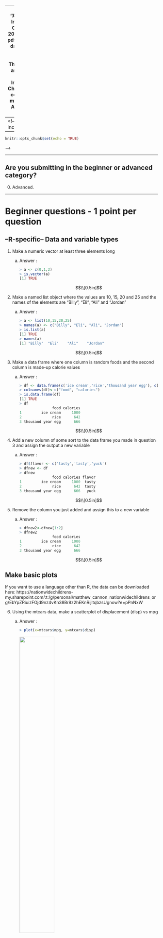 <!--
pandoc -f markdown answers.Rmd -o answers.pdf 
-->
---
title: "Answers to Informatics Challenge! 2022"
output: pdf_document
date: 2022-04-19
abstract: These are my answer's to the Informatics Challenge. I'm considering
          myself as an ADVANCED user.
---
<!--
header-includes:
  - \hypersetup{colorlinks=true,
            urlcolor=blue,
            pdfborderstyle={/S/U/W 1}}
- - -
\definecolor{codegray}{gray}{0.9}
\newcommand{\code}[1]{\colorbox{codegray}{\texttt{#1}}}

\maketitle
\tableofcontents
\pagebreak
```r
knitr::opts_chunk$set(echo = TRUE)
```
-->

------------------------------------------------------------------------

## Are you submitting in the beginner or advanced category?
0. Advanced.

------------------------------------------------------------------------

# Beginner questions - 1 point per question

## --R-specific-- Data and variable types

1. Make a numeric vector at least three elements long
    a) Answer :
    
        ```r
        > a <- c(0,1,2)
        > is.vector(a)
        [1] TRUE
        ```
    
        $$\\[0.5in]$$

2. Make a named list object where the values are 10, 15, 20 and 25 and the
names of the elements are "Billy", "Eli", "Ali" and "Jordan"
    a) Answer :
    
        ```r
        > a <- list(10,15,20,25)
        > names(a) <- c("Billy", "Eli", "Ali", "Jordan")
        > is.list(a)
        [1] TRUE
        > names(a)
        [1] "Billy"  "Eli"    "Ali"    "Jordan"
        ```
    
        $$\\[0.5in]$$

3. Make a data frame where one column is random foods and the second column is
made-up calorie values
    a) Answer :
    
        ```r
        > df <- data.frame(c('ice cream','rice','thousand year egg'), c(1000,642,666), stringsAsFactors=FALSE)
        > colnames(df)<-c("food", "calories")
        > is.data.frame(df)
        [1] TRUE
        > df
                       food calories
        1         ice cream     1000
        2              rice      642
        3 thousand year egg      666
        ```
    
        $$\\[0.5in]$$


4. Add a new column of some sort to the data frame you made in question 3 and
assign the output a new variable
    a) Answer :
    
        ```r
        > df$flavor <- c('tasty','tasty','yuck')
        > dfnew <- df
        > dfnew
                       food calories flavor
        1         ice cream     1000  tasty
        2              rice      642  tasty
        3 thousand year egg      666   yuck
        ```
    
        $$\\[0.5in]$$


5. Remove the column you just added and assign this to a new variable
    a) Answer :
    
        ```r
        > dfnew2<-dfnew[1:2]
        > dfnew2
                       food calories
        1         ice cream     1000
        2              rice      642
        3 thousand year egg      666
        ```
    
        $$\\[0.5in]$$
    

## Make basic plots

If you want to use a language other than R, the data can be downloaded here: https://nationwidechildrens-my.sharepoint.com/:t:/g/personal/matthew_cannon_nationwidechildrens_org/EbYpZRiuizFOjd9nz4vKn38Br8z2hEKnRijltqbzsUgnow?e=pPnNxW

6. Using the mtcars data, make a scatterplot of displacement (disp) vs mpg
    a) Answer :
    
        ```r
        > plot(x=mtcars$mpg, y=mtcars$disp)
        ```
        ![](images/q6.png){width=50%}
    
        $$\\[0.5in]$$
    


7. Using the mtcars data again, make a boxplot of hp separated by cyl
    a) Answer : 

        ```r
        > boxplot(hp ~ cyl, mtcars)
        ```
        ![](images/q7.png){width=50%}
    
        $$\\[0.5in]$$
    
    
8. Using the mtcars data again, make a barplot of displacement (disp) for each
engine shape (column "vs")
    a) Answer : 

        ```r
        > gV = c(mean(mtcars[mtcars$vs==0,]$disp), mean(mtcars[mtcars$vs==1,]$disp))
        > barplot(gV, names=c("0","1"), axes=TRUE, ylim=c(0,max(gV)*1.2), ylab="mean disp", xlab="vs")
        ```
        ![](images/q8.png){width=50%}
    
    
        $$\\[0.5in]$$


## Do a t-test

9. What is the *p*-value for a *t*-test (using the mtcars data), that tests if
displacement (disp) varies between engine shapes (column "vs")?
    a) Answer : 

        ```r
        > t.test(disp ~ vs, mtcars)[[3]]  # p-value = 2.476526e-06
        [1] 2.476526e-06
        ```
    
        $$\\[0.5in]$$
    
    
## Basic unix commands

10. Which command is used to create a new directory?
    a) Answer : 

        ```bash
        $ mkdir
        ```
    
        $$\\[0.5in]$$


11. Which command shows the size of a file?
    a) Answer : 

        ```bash
        $ du 
        ```
    
        $$\\[0.5in]$$


12. Which command lets you delete a file?
    a) Answer : 

        ```bash
        $ rm
        ```
    
        $$\\[0.5in]$$


13. Which command copies a file?
    a) Answer : 

        ```bash
        $ cp
        ```
    
        $$\\[0.5in]$$


14. Which command moves a file from one directory to another?
    a) Answer : 

        ```r
        $ mv
        ```
    
        $$\\[0.5in]$$


## Basic stats knowledge

15. Does a *t*-test assume that the measurements follow a normal distribution?
    a) Answer : 
        Yes
    
        $$\\[0.5in]$$
    
    
16. Briefly (1-2 sentences), what is the difference between parametric and
non-parametric tests?
    a) Answer : 
        Non-parametric does NOT assumes that the distribution follows a Gaussian. Parametric tests assume the underlying distribution follows a Gaussian.
    
        $$\\[0.5in]$$
    
    
17. Name one method to perform multiple testing correction
    a) Answer : 
        Bonferroni correction.
    
        $$\\[0.5in]$$
    
    
18. For a set of statistical tests, using a FDR cutoff of 0.1 will, in theory,
result in what percentage of false positives in your "significant" tests?
    a) Answer : 
        10%
    
        $$\\[0.5in]$$
    
    
## Basic file/data formats

19.  What file/data format is this?
    ```verbatim
    >Sequence_1
    AGTACATGGGGAGCTGGCGCAATGACGACCTAATTGGCGCACAGTACTAGGCATCGTCATCCAATGCGACGAGTCCTAC
    ACTATCTTGGATATGATATGGCGCACTACACATGCTAGCCGCTGGGGAGATTAGCTCGAGTTGCCCCTTTGCCCGATCC
    CGGAAGATACGCTCTAAGCTCGGCAATCGCTCTTGCCGTGCGAGATGCTAGCAAAAAGGTGTACTTCTCAGCGGAGCAG
    AAAGATCATGTTTATTGGAAGCATCAACCTGCGCCGTCTTGTTAACTTGTCATATCGCGCACGTAGT
    >Sequence_2
    GCACTACACATGCTAGCCGCTGGGGAGATTAGCTCGAGTTGCCCCTTTGCCCGATCCCGGAAGATACGCTCTAAGCTCG
    GCAATCGCTCTTGCCGTGCGAGATGCTAGCAA
    ```
    a) Answer : 
        fasta
    
        $$\\[0.5in]$$
    
    
20. What file/data format is this?

    ```verbatim
    @A00498:77:HGHFVDRXX:1:2101:3775:1016 1:N:0:NACGGCTC
    ANTTAGGCAACCGTGCTTATGGAAATGCA
    +
    F#FFFFFFFFFFFFFFFFFFFFFFF:FF,
    @A00498:77:HGHFVDRXX:1:2101:3830:1016 1:N:0:NATCGCTC
    TNGCTGCAGAATAACCCGGGCTCAGACTC
    +
    F#FFFFFFFF,FFFFFFFFFFFFFFFFF:
    ```
    a) Answer : 
        fastq
    
        $$\\[0.5in]$$
    
    
21. What file/data format is this?

    ```{}
    chr1  213941196  213942363
    chr1  213942363  213943530
    chr1  213943530  213944697
    chr2  158364697  158365864
    chr2  158365864  158367031
    chr3  127477031  127478198
    ```
    a) Answer : 
        A file showing the lengths of the chromosomes about the centromere (REVISIT).
        #MVC#########################################################################
        # This is the bed format, defined by three (or more) columns where the first
        # column is the chr, the second is the start of a range (0-indexed) and the
        # third is the end of the range (1-indexed). See https://genome.ucsc.edu/FAQ/FAQformat.html#format1
    
        $$\\[0.5in]$$
    
    
22. What are the two main differences between a bam and sam file?
    a) Answer : 
        sam is ASCII text, bam is binary and compressed

        $$\\[0.5in]$$


------------------------------------------------------------------------

# Intermediate - 2 points per question

## Make fancy plots

23. Using the mtcars data, make a plot of mpg vs disp, coloring the points by
cyl. Include a title. Be sure the colors used are color-blind friendly.
    a) Answer : 

        ```r
        > cyl4 <- mtcars[mtcars$cyl == 4, ]
        > cyl6 <- mtcars[mtcars$cyl == 6, ]
        > cyl8 <- mtcars[mtcars$cyl == 8, ]
        #MVC#########################################################################
        # Just a suggestion, based on tidyverse style guide: https://style.tidyverse.org/
        # if the function has more than two arguments, put each on their own line
        # Also, put spaces around "=". Both make the code more readable. Optionally, some
        # folks like to make the equal signs align as well, but I usually don't
        > plot(x = cyl4$disp,
               y = cyl4$mpg,
               main = "MPG vs Engine Displacement",
               xlab = "Engine Displacement",
               ylab = "MPG",
               col = c("black"),
               pch = c(17),
               cex = c(1.5),
               xlim = c(0, max(mtcars$disp)),
               ylim = c(0, max(mtcars$mpg)))
        > points(x=cyl6$disp, y=cyl6$mpg, col="blue", pch=18, cex=1.5)
        > points(x=cyl8$disp, y=cyl8$mpg, col="red", pch=19, cex=1.5)
        ```
        ![](images/q23.png){width=50%}

        $$\\[0.5in]$$


24. From the previous plot, include a legend for point colors and make the
title of the legend "Cylinder".
    a) Answer : 

        ```r
        # Adding code to above...
        > lab4 <- sprintf("4 cylinder")
        > lab6 <- sprintf("6 cylinder")
        > lab8 <- sprintf("8 cylinder")
        > legend("topright", c(lab4, lab6, lab8), pch=c(17,18,19), col=c("black","blue","red"),title="Cylinder")
        ```
        ![](images/q24.png){width=50%}

    $$\\[0.5in]$$


25. Add a linear regression line to the plot along with text in the plot 
providing the Pearson's correlation and the *p*-value
    a) Answer : 

        ```r
        > cyl4 <- mtcars[mtcars$cyl == 4,]
        > cyl6 <- mtcars[mtcars$cyl == 6,]
        > cyl8 <- mtcars[mtcars$cyl == 8,]
        > plot(x=cyl4$disp, y=cyl4$mpg, main="MPG vs Engine Displacement", xlab="Engine Displacement", ylab="MPG", col=c("black"), pch=c(17), cex=c(1.5), xlim=c(0,max(mtcars$disp)), ylim=c(0, max(mtcars$mpg)))
        > points(x=cyl6$disp, y=cyl6$mpg, col="blue", pch=18, cex=1.5)
        > points(x=cyl8$disp, y=cyl8$mpg, col="red", pch=19, cex=1.5)
        > lab4 <- sprintf("4 cylinder")
        > lab6 <- sprintf("6 cylinder")
        > lab8 <- sprintf("8 cylinder")
        > 
        > mtfit <- lm(mpg ~ disp, mtcars)
        > df <- data.frame(mtcars$disp)
        > colnames(df)<-c("disp")
        > lines(df$disp, predict(mtfit,df), col="black", lty=1, lwd=3)
        > pearcor <- cor(data.frame(mtcars$disp,mtcars$mpg),method="pearson")[2,1]
        > pvalue <- t.test(df$disp,df$mpg)$p.value      # Wouldn't make sense any other way
        > labfit <- sprintf("fit : Pearson Corr = %.4f\n pvalue=%.3e",pearcor, pvalue)
        > legend("topright", c(lab4, lab6, lab8, labfit), pch=c(17,18,19,NA), lty=c(NA,NA,NA,1), lwd=c(NA,NA,NA,3), col=c("black","blue","red"),title="Cylinder", cex=c(0.9,0.9,0.9,0.9))
        ```

        ![](images/q25.png){width=50%}

        <!--
        > ASIDE : t.test(df) is the same a t.test(c(df$disp,df$mpg)), it assumes that
          the alt. hyp is where the mean is 0.
        -->

        $$\\[0.5in]$$


## Align reads to a reference

26. On the Franklin cluster, in the folder /gpfs0/scratch/mvc002/ are two files, infoChallenge_R1.fastq.gz, infoChallenge_R2.fastq.gz.
  Align these reads to the hg38 reference using your aligner of choice and share
  your code.
  Several pre-made references are available here:
  `/reference/homo_sapiens/hg38/ucsc_assembly/illumina_download/Sequence/`.
    a) Answer : 

        ```bash
        $ ml load GCC/9.3.0 Bowtie2/2.4.1
        # Trim - no bonus points so I won't do it
        $ sbatch --cpus-per-task=32 --wrap="bowtie2 --fr --threads=32 -x /reference/homo_sapiens/hg38/ucsc_assembly/illumina_download/Sequence/Bowtie2Index/genome -1 /gpfs0/scratch/mvc002/infoChallenge_1.fastq.gz -2 /gpfs0/scratch/mvc002/infoChallenge_2.fastq.gz -S data/infoChallenge.sam"
        #MVC###################################################
        # you might know this, but if you don't use the -S, you can pipe the output through
        # samtools view -b to write out a bam file to save space
        ```

    $$\\[0.5in]$$


27. Share a screenshot of some of the aligned reads in IGV
    a) Answer : 

        ```bash
        $ ml load SAMtools/1.15
        $ sbatch --time=2-0 --cpus-per-task=32 --wrap="samtools sort --threads 32 -o data/infoChallenge_sort.sam data/infoChallenge.sam"
        $ ml load IGV/2.8.0-Java-11.0.2
        $ sbatch --time=2-0 --wrap="igvtools index data/infoChallenge_sort.sam"
        ```
        #MVC######################################################################
        # This works, you can also use samtools index instead of igvtools index.
        # I'd bet that igvtools is calling samtools anyways.

        ![](images/IGV-view.png){width=50%}

    $$\\[0.5in]$$


28. Is this dataset whole genome sequencing, RNAseq, ChIPseq or amplicon seq?
    a) Answer : It is ChIPseq.  Based the mapping to BRD7 on Chr16, there is lots
       of expression not associated with exons and amplicon sequencing is more
       specific region (and this covered the whole genome), this dataset must be
       from ChIPseq. Also confirmed by searching for the string GATCGGAAGAGCAC, 
       which is used in TruSeq ChIP experiments.
       #MVC#####################################################################
       # We can look at this together if you'd like but it's RNAseq. If you zoom in
       # further in IGV you should be able to see reads spanning introns that align
       # to genes.

    $$\\[0.5in]$$


## --R-specific-- Demonstrate the use of pipes and tidyverse functions

29. In R, starting with the mtcars dataset use `filter()` to remove any row
where cyl is "8" and then use `group_by()` to group the data by gear and then
use `summarize()` to calculate the average of the mpg column per group. This
should be in one continuous pipeline without intermediate variables or nested
functions. Use either pipe (`%>%` or `|>`).
    a) Answer : 

        ```r
        > library(dplyr)
        #MVC#################################################################
        # Just a suggestion: each element of a pipe on it's own line and tabbed
        # in once after the first element
        > mtcars %>%
                    dplyr::filter(cyl != 8) %>%
                    group_by(gear) %>%
                    summarize(mean = mean(mpg))
        ```

    $$\\[0.5in]$$


## Write a bash loop

30. Write a "for loop" in bash to loop over the numbers 1-10 and print them to
the console
    a) Answer : 

        ```bash
        $ for((i=1; i<=10; i++)); do echo $i; done
        ```

    $$\\[0.5in]$$


## Git and GitHub

31. For your submission, put your results up into a public GitHub repository
and provide the link
    a) Answer : 

        ```r
        https://github.com/astrophys/Informatics_challenge_2022
        ```

    $$\\[0.5in]$$


32. Make sure your repo includes at least two branches and two commits
    a) Answer : 

        ```bash
        $ git checkout -b dev
        Switched to a new branch 'dev'
        log01: informatics_challenge_2022$ git branch
        * dev
          master
        log01: informatics_challenge_2022$ git log
        commit 1bb4fcaa7fe794a6f596faa090758c743d1a90c5 (HEAD -> dev, origin/master, master)
        Author: Ali Snedden <ali.snedden at nationwidechildrens.org>
        Date:   Wed Apr 20 15:31:18 2022 -0400
        
            Committed my answers from today
        
        commit f09ea9ad3d2b2b9b77b653ea4adeb8ff5c861b58
        Author: Ali Snedden <ali.snedden at nationwidechildrens.org>
        Date:   Tue Apr 19 15:43:12 2022 -0400
        
            answers.R, answers.Rmd :
            1. Answered up to question 22. Question 23 and 24 need fixed
        
        commit 753230aab633d8a39dfb0f5b434c71fe0b79a8a4
        Author: Ali Snedden <ali.snedden at nationwidechildrens.org>
        Date:   Tue Apr 19 13:35:16 2022 -0400
        
            answers.R, answers.Rmd :
            1. Got solutions upto and including question 8.
        
        commit a890d175e3fa8f633dfc7ebb4c9209dd1f10642c
        Author: Ali Snedden <ali.snedden at nationwidechildrens.org>
        Date:   Tue Apr 19 10:53:25 2022 -0400
        
            answers.R, answers.Rmd :
            1. Committed first attempts at answers
        
        commit 87d1b3055877918bb0127881d7109ba433f426dd
        Author: Ali Snedden <ali.snedden at nationwidechildrens.org>
        Date:   Tue Apr 19 09:05:27 2022 -0400
        
            Initial commit, before answers
        ```

    $$\\[0.5in]$$


------------------------------------------------------------------------

# Hard - 3 points per question

## Harder plotting

33. Add histograms to the top and right side of the mtcars mpg vs disp
scatterplot so that it looks like Figure 1. Note that the axes of each plot
should align.
    a) Answer (see src/q33.R): 

        ```r
        par(mar=c(1,1,1,1))
        # Central scatter plot
        par(fig=c(0.1,0.7,0.1,0.7))
        plot(mtcars$mpg, mtcars$disp, pch=c(16), xlim=c(10,37), ylim=c(30,520))
        # Right histogram
        par(fig=c(0.72,0.95,0.1,0.7), new=TRUE)
        tmp<-hist(mtcars$disp, breaks=seq(30,520,1), plot=FALSE)
        barplot(tmp$counts, axes=FALSE, space=0, horiz=TRUE, ylim=c(30,520))
        Axis(side=2, labels=TRUE, at=c(100,200,300,400,500))
        axis(side=1, tick=TRUE, at=c(1,2,3), labels=FALSE)
        box(col="black")
        # Top histogram
        par(fig=c(0.1,0.7,0.71,0.9), new=TRUE)
        hist(mtcars$mpg, main="", xlim=c(10,37), breaks=150)
        box(col="black")
        ```
        ![](images/q33.png){width=50%}

#MVC###########################################################################
# this works, but aligning the axis manually is painful
# check out cowplot for an easier way to handle this: 
# https://cran.r-project.org/web/packages/cowplot/vignettes/introduction.html

    $$\\[0.5in]$$


## Get sequences from SRA

34. Using the command line, download the SRR10197556 dataset from the NCBI SRA
repository
    a) Answer : 

        ```bash
        $ ml load GCC/8.3.0  OpenMPI/3.1.4 SRA-Toolkit/2.10.4
        $ prefetch SRR10197556
        ```
#MVC#########################################################################
# technically correct, but this gets you an unusable file. To use the data you
# need to do either fastq-dump SRR10197556 or fasterq-dump SRR10197556 to get
# fastq files
    $$\\[0.5in]$$


## Bash variable expansion

35. Create a variable in bash containing the text "path/to/target/file.txt" and
then share code to trim off the path ("path/to/target/")
    a) Answer : 

        ```bash
        $ VAR=path/to/target/file.txt
        $ echo $VAR | rev | cut -d"/" -f1 | rev
        ```
#MVC########################################################################
# so much longer than ${VAR##*/}
    $$\\[0.5in]$$


36. Create a variable in bash containing the text "path/to/target/file.txt" and
then share code to trim off the file extension (".txt")
    a) Answer : 

        ```bash
        $ VAR=path/to/target/file.txt
        $ echo $VAR | cut -d"." -f1
        ```
#MVC########################################################################
# also longer than ${VAR%.txt}

    $$\\[0.5in]$$


## Grep

37. Use the Unix grep function to match the pattern "GATACA" in `/gpfs0/scratch/mvc002/infoChallenge_1.fastq.gz` on the Franklin cluster. How
many lines had a match?
    a) Answer : 

        ```bash
        $ gunzip -c /gpfs0/scratch/mvc002/infoChallenge_1.fastq.gz | grep -c GATACA
        472703
        ```
    $$\\[0.5in]$$


## Write a program

38. Share code written in a language other than R or bash that reads in a fastq
file and trims 10 characters from the 3' end of the read and quality score
fields. You can use the `/gpfs0/scratch/mvc002/infoChallenge_1.fastq.gz` file to
test your code. 
    a) Answer : 

        ```bash
        # See src/q38.py
        $ python3 src/q38.py /gpfs0/scratch/mvc002/infoChallenge_1.fastq.gz  trim.fastq
        ```

    $$\\[0.5in]$$


------------------------------------------------------------------------

# Too hard - 4 points per question

## Finding a sequence in a fasta file?

39. How many times does sequence "GATTACA" appear in this fasta file? `/reference/homo_sapiens/hg38/ucsc_assembly/illumina_download/Sequence/WholeGenomeFasta/genome.fa`
    a) Answer : 694879 times 

        ```bash
        # See src/q39.py
        $ python3 src/q39.py GATTACA /reference/homo_sapiens/hg38/ucsc_assembly/illumina_download/Sequence/WholeGenomeFasta/genome.fa
        ```

    $$\\[0.5in]$$


## Using awk

40. Use this gtf file (`/reference/homo_sapiens/hg38/ucsc_assembly/illumina_download/Annotation/Genes/genes.gtf`)
and the Unix `awk` command to keep only the lines where first column is "chr11"
and the fourth column is greater than 100,000. How many lines are in the output?
    a) Answer : 54789

        ```bash
        $ awk '{if($1 == "chr11" && $4 > 100000){print $0}}' /reference/homo_sapiens/hg38/ucsc_assembly/illumina_download/Annotation/Genes/genes.gtf  | wc -l
        ```

    $$\\[0.5in]$$


------------------------------------------------------------------------

# I hate myself - 5 point per question

## Identify the mystery data type

41. On the Franklin cluster is a folder /gpfs0/scratch/mvc002/. Inside this
folder are two files, mysteryData_R1.fastq.gz, mysteryData_R2.fastq.gz : 
  What kind of sequencing experiment are these data derived from?
    a) Answer : RNASeq (determined by adapter content reported from FastQC). From the source code of fastqc, the Illumina Universal Adapter is AGATCGGAAGAG.

        ```bash
        $ ml load FastQC/0.11.9-Java-11.0.2
        $ fastqc -o data/mystery-R2 /gpfs0/scratch/mvc002/mysteryData_R2.fastq.gz
        ```
        ![](images/mystery_R1-fastqc.png){width=50%}
#MVC####################################################################################
## Good intuition and there may be some clues in the fastq output, but ultimately that 
## won't tell you. The same adapters are use for lots of different types of sequencing.
    $$\\[0.5in]$$


42. What species do these reads come from?
    a) Answer : Olsenella massiliensis

        ```bash
        $ gunzip -c /gpfs0/scratch/mvc002/mysteryData_R1.fastq.gz | grep "^@" -A 1 | grep -v "\-\-" > mystery-R1.fa
        # Cleaned up header in vim, %s/ length=150//g, %s/ [0-9]\{1,10\}//gc
        $ sbatch --cpus-per-task=32 --time=0-12 --wrap="diamond makedb --in /reference/diamond_database/nr/27aug17/nr.faa -d nr --threads 32"
        $ sbatch --time=0-12 --cpus-per-task=32 --wrap="diamond blastx --threads 32 --db nr --query mystery-R1.fa --max-target-seqs 5 --out mystery-R1.diamond"
        ```
#MVC###################################################################################
# Nope!




    $$\\[0.5in]$$


## Harder programming

43. Share code that finds a specified sequence in a fasta file, which also
allows for ambiguous bases in the query
(https://droog.gs.washington.edu/parc/images/iupac.html)
    a) Answer : 

        ```bash
        $ python3 src/q43.py string some.fasta      # See out-q43.txt
        ```

    $$\\[0.5in]$$

